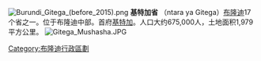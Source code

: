{{unreferenced|time=2010-12-24T14:01:52+00:00}}
[[Image:Burundi_Gitega_(before_2015).png|right]]
'''基特加省''' （ntara ya Gitega）[[布隆迪|布隆迪]]17个省之一。位于布隆迪中部。首府[[基特加|基特加]]。人口大约675,000人，土地面积1,979平方公里。
[[Image:Gitega_Mushasha.JPG|thumb]]

{{coord|3|28|10|S|29|57|25|E|type:adm1st_region:BI_source:nlwiki|display=title}}

{{蒲隆地行政區劃}}

[[Category:布隆迪行政區劃|Category:布隆迪行政區劃]]
{{Burundi-geo-stub}}